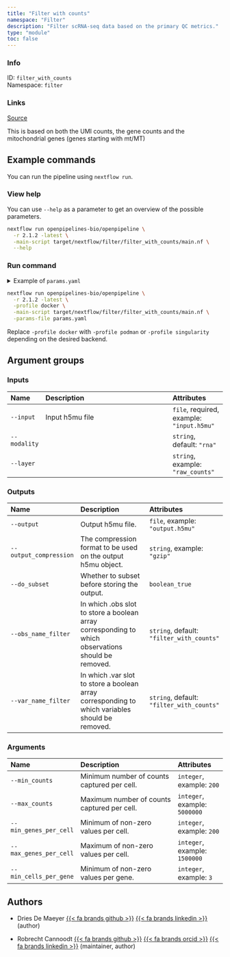 ```yaml
---
title: "Filter with counts"
namespace: "Filter"
description: "Filter scRNA-seq data based on the primary QC metrics."
type: "module"
toc: false
---
```


::: {.column-margin}

### Info

ID: `filter_with_counts`  
Namespace: `filter`

### Links
[Source](https://github.com/openpipelines-bio/openpipeline/blob/2.1.2/src/filter/filter_with_counts/config.vsh.yaml){.btn-action .btn-sm .btn-info .btn role="button"}

:::


This is based on both the UMI counts, the gene counts 
and the mitochondrial genes (genes starting with mt/MT)

## Example commands

You can run the pipeline using `nextflow run`.

### View help

You can use `--help` as a parameter to get an overview of the possible parameters.

```bash
nextflow run openpipelines-bio/openpipeline \
  -r 2.1.2 -latest \
  -main-script target/nextflow/filter/filter_with_counts/main.nf \
  --help
```

### Run command

<details>
<summary>Example of `params.yaml`</summary>
```yaml
# Inputs
input: # please fill in - example: "input.h5mu"
modality: "rna"
# layer: "raw_counts"

# Outputs
# output: "$id.$key.output.h5mu"
# output_compression: "gzip"
do_subset: false
obs_name_filter: "filter_with_counts"
var_name_filter: "filter_with_counts"

# Arguments
# min_counts: 200
# max_counts: 5000000
# min_genes_per_cell: 200
# max_genes_per_cell: 1500000
# min_cells_per_gene: 3

# Nextflow input-output arguments
publish_dir: # please fill in - example: "output/"
# param_list: "my_params.yaml"
```
</details>

```bash
nextflow run openpipelines-bio/openpipeline \
  -r 2.1.2 -latest \
  -profile docker \
  -main-script target/nextflow/filter/filter_with_counts/main.nf \
  -params-file params.yaml
```

:::{.callout-note}
Replace `-profile docker` with `-profile podman` or `-profile singularity` depending on the desired backend.
:::

## Argument groups

### Inputs

|Name         |Description     |Attributes                                |
|:----------|:--------------------------------------------------|:--------------------|
|`--input`    |Input h5mu file |`file`, required, example: `"input.h5mu"` |
|`--modality` |                |`string`, default: `"rna"`                |
|`--layer`    |                |`string`, example: `"raw_counts"`         |


### Outputs

|Name                   |Description                                                                                        |Attributes                                |
|:----------|:--------------------------------------------------|:--------------------|
|`--output`             |Output h5mu file.                                                                                  |`file`, example: `"output.h5mu"`          |
|`--output_compression` |The compression format to be used on the output h5mu object.                                       |`string`, example: `"gzip"`               |
|`--do_subset`          |Whether to subset before storing the output.                                                       |`boolean_true`                            |
|`--obs_name_filter`    |In which .obs slot to store a boolean array corresponding to which observations should be removed. |`string`, default: `"filter_with_counts"` |
|`--var_name_filter`    |In which .var slot to store a boolean array corresponding to which variables should be removed.    |`string`, default: `"filter_with_counts"` |


### Arguments

|Name                   |Description                                 |Attributes                    |
|:----------|:--------------------------------------------------|:--------------------|
|`--min_counts`         |Minimum number of counts captured per cell. |`integer`, example: `200`     |
|`--max_counts`         |Maximum number of counts captured per cell. |`integer`, example: `5000000` |
|`--min_genes_per_cell` |Minimum of non-zero values per cell.        |`integer`, example: `200`     |
|`--max_genes_per_cell` |Maximum of non-zero values per cell.        |`integer`, example: `1500000` |
|`--min_cells_per_gene` |Minimum of non-zero values per gene.        |`integer`, example: `3`       |

## Authors


  * Dries De Maeyer [{{< fa brands github >}}](https://github.com/ddemaeyer) [{{< fa brands linkedin >}}](https://linkedin.com/in/dries-de-maeyer-b46a814) (author)

  * Robrecht Cannoodt [{{< fa brands github >}}](https://github.com/rcannood) [{{< fa brands orcid >}}](https://orcid.org/0000-0003-3641-729X) [{{< fa brands linkedin >}}](https://linkedin.com/in/robrechtcannoodt) (maintainer, author)

